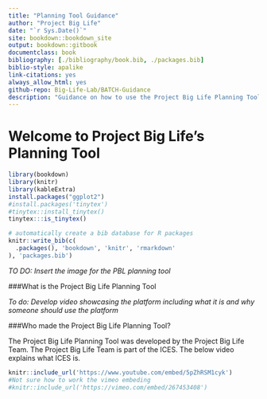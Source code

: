 ```yaml
--- 
title: "Planning Tool Guidance"
author: "Project Big Life"
date: "`r Sys.Date()`"
site: bookdown::bookdown_site
output: bookdown::gitbook
documentclass: book
bibliography: [./bibliography/book.bib, ./packages.bib]
biblio-style: apalike
link-citations: yes
always_allow_html: yes
github-repo: Big-Life-Lab/BATCH-Guidance
description: "Guidance on how to use the Project Big Life Planning Tool."
---
```


# Welcome to Project Big Life's Planning Tool

```r
library(bookdown)
library(knitr)
library(kableExtra)
install.packages("ggplot2")
#install.packages('tinytex')
#tinytex::install_tinytex()
tinytex:::is_tinytex()
```

```r
# automatically create a bib database for R packages
knitr::write_bib(c(
  .packages(), 'bookdown', 'knitr', 'rmarkdown'
), 'packages.bib')
```

_TO DO: Insert the image for the PBL planning tool_

###What is the Project Big Life Planning Tool

*To do: Develop video showcasing the platform including what it is and why someone should use the platform*

###Who made the Project Big Life Planning Tool?

The Project Big Life Planning Tool was developed by the Project Big Life Team. The Project Big Life Team is part of the ICES. The below video explains what ICES is. 

```r
knitr::include_url('https://www.youtube.com/embed/5pZhRSM1cyk')
#Not sure how to work the vimeo embeding
#knitr::include_url('https://vimeo.com/embed/267453408')
```
